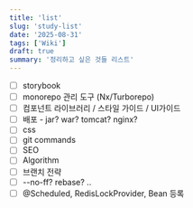 ```yaml
---
title: 'list'
slug: 'study-list'
date: '2025-08-31'
tags: ['Wiki']
draft: true 
summary: '정리하고 싶은 것들 리스트'
---
```


- [ ] storybook
- [ ] monorepo 관리 도구 (Nx/Turborepo)
- [ ] 컴포넌트 라이브러리 / 스타일 가이드 / UI가이드
- [ ] 배포 - jar? war? tomcat? nginx?
- [ ] css
- [ ] git commands
- [ ] SEO
- [ ] Algorithm
- [ ] 브랜치 전략
- [ ] --no-ff? rebase? ..
- [ ] @Scheduled, RedisLockProvider, Bean 등록
